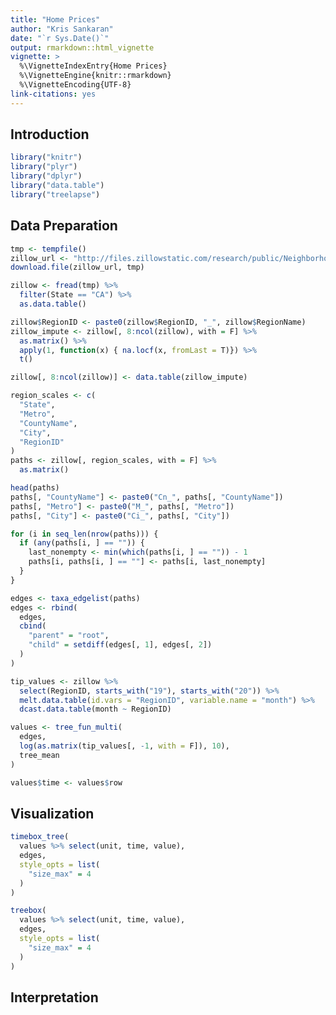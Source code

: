 ```yaml
---
title: "Home Prices"
author: "Kris Sankaran"
date: "`r Sys.Date()`"
output: rmarkdown::html_vignette
vignette: >
  %\VignetteIndexEntry{Home Prices}
  %\VignetteEngine{knitr::rmarkdown}
  %\VignetteEncoding{UTF-8}
link-citations: yes
---
```


## Introduction ##


```r
library("knitr")
library("plyr")
library("dplyr")
library("data.table")
library("treelapse")
```

## Data Preparation ##

```r
tmp <- tempfile()
zillow_url <- "http://files.zillowstatic.com/research/public/Neighborhood/Neighborhood_Zhvi_AllHomes.csv"
download.file(zillow_url, tmp)

zillow <- fread(tmp) %>%
  filter(State == "CA") %>%
  as.data.table()

zillow$RegionID <- paste0(zillow$RegionID, "_", zillow$RegionName)
zillow_impute <- zillow[, 8:ncol(zillow), with = F] %>%
  as.matrix() %>%
  apply(1, function(x) { na.locf(x, fromLast = T)}) %>%
  t()

zillow[, 8:ncol(zillow)] <- data.table(zillow_impute)
```

```r
region_scales <- c(
  "State",
  "Metro",
  "CountyName",
  "City",
  "RegionID"
)
paths <- zillow[, region_scales, with = F] %>%
  as.matrix()

head(paths)
paths[, "CountyName"] <- paste0("Cn_", paths[, "CountyName"])
paths[, "Metro"] <- paste0("M_", paths[, "Metro"])
paths[, "City"] <- paste0("Ci_", paths[, "City"])

for (i in seq_len(nrow(paths))) {
  if (any(paths[i, ] == "")) {
    last_nonempty <- min(which(paths[i, ] == "")) - 1
    paths[i, paths[i, ] == ""] <- paths[i, last_nonempty]
  }
}

edges <- taxa_edgelist(paths)
edges <- rbind(
  edges,
  cbind(
    "parent" = "root",
    "child" = setdiff(edges[, 1], edges[, 2])
  )
)
```

```r
tip_values <- zillow %>%
  select(RegionID, starts_with("19"), starts_with("20")) %>%
  melt.data.table(id.vars = "RegionID", variable.name = "month") %>%
  dcast.data.table(month ~ RegionID)

values <- tree_fun_multi(
  edges,
  log(as.matrix(tip_values[, -1, with = F]), 10),
  tree_mean
)

values$time <- values$row
```

## Visualization ##

```r
timebox_tree(
  values %>% select(unit, time, value),
  edges,
  style_opts = list(
    "size_max" = 4
  )
)
```

```r
treebox(
  values %>% select(unit, time, value),
  edges,
  style_opts = list(
    "size_max" = 4
  )
)
```

## Interpretation ##
